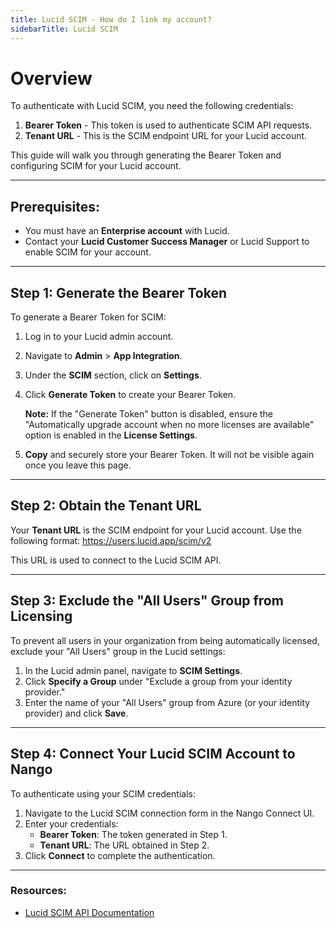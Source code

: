 ```yaml
---
title: Lucid SCIM - How do I link my account?
sidebarTitle: Lucid SCIM
---
```


# Overview

To authenticate with Lucid SCIM, you need the following credentials:
1. **Bearer Token** - This token is used to authenticate SCIM API requests.
2. **Tenant URL** - This is the SCIM endpoint URL for your Lucid account.

This guide will walk you through generating the Bearer Token and configuring SCIM for your Lucid account.

---

## Prerequisites:

- You must have an **Enterprise account** with Lucid.
- Contact your **Lucid Customer Success Manager** or Lucid Support to enable SCIM for your account.

---

## Step 1: Generate the Bearer Token

To generate a Bearer Token for SCIM:

1. Log in to your Lucid admin account.
2. Navigate to **Admin** > **App Integration**.
3. Under the **SCIM** section, click on **Settings**.
4. Click **Generate Token** to create your Bearer Token.

   **Note:** If the "Generate Token" button is disabled, ensure the "Automatically upgrade account when no more licenses are available" option is enabled in the **License Settings**.

5. **Copy** and securely store your Bearer Token. It will not be visible again once you leave this page.

---

## Step 2: Obtain the Tenant URL

Your **Tenant URL** is the SCIM endpoint for your Lucid account. Use the following format:
https://users.lucid.app/scim/v2

This URL is used to connect to the Lucid SCIM API.

---

## Step 3: Exclude the "All Users" Group from Licensing

To prevent all users in your organization from being automatically licensed, exclude your "All Users" group in the Lucid settings:

1. In the Lucid admin panel, navigate to **SCIM Settings**.
2. Click **Specify a Group** under "Exclude a group from your identity provider."
3. Enter the name of your "All Users" group from Azure (or your identity provider) and click **Save**.

---

## Step 4: Connect Your Lucid SCIM Account to Nango

To authenticate using your SCIM credentials:

1. Navigate to the Lucid SCIM connection form in the Nango Connect UI.
2. Enter your credentials:
   - **Bearer Token**: The token generated in Step 1.
   - **Tenant URL**: The URL obtained in Step 2.
3. Click **Connect** to complete the authentication.

---

### Resources:
- [Lucid SCIM API Documentation](https://lucid.readme.io/reference/overview-scim)